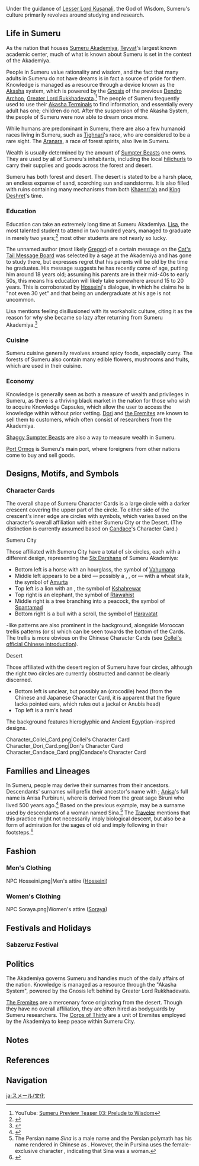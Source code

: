 {{RegionTabs}}
Under the guidance of [[Lesser Lord Kusanali]], the God of Wisdom, Sumeru's culture primarily revolves around studying and research.

==Life in Sumeru==
As the nation that houses [[Sumeru Akademiya]], [[Teyvat]]'s largest known academic center, much of what is known about Sumeru is set in the context of the Akademiya.

People in Sumeru value rationality and wisdom, and the fact that many adults in Sumeru do not have dreams is in fact a source of pride for them. Knowledge is managed as a resource through a device known as the [[Akasha]] system, which is powered by the [[Gnosis]] of the previous [[Dendro]] [[Archon]], [[Greater Lord Rukkhadevata]].<ref>YouTube: [https://youtu.be/JrC7DTUsii8 Sumeru Preview Teaser 03: Prelude to Wisdom]</ref> The people of Sumeru frequently used to use their [[Akasha System|Akasha Terminals]] to find information, and essentially every adult has one; children do not. After the suspension of the Akasha System, the people of Sumeru were now able to dream once more.

While humans are predominant in Sumeru, there are also a few humanoid races living in Sumeru, such as [[Tighnari]]'s race, who are considered to be a rare sight. The [[Aranara]], a race of forest spirits, also live in Sumeru.

Wealth is usually determined by the amount of [[Shaggy Sumpter Beast|Sumpter Beasts]] one owns. They are used by all of Sumeru's inhabitants, including the local [[hilichurls]] to carry their supplies and goods across the forest and desert.

Sumeru has both forest and desert. The desert is stated to be a harsh place, an endless expanse of sand, scorching sun and sandstorms. It is also filled with ruins containing many mechanisms from both [[Khaenri'ah]] and [[King Deshret]]'s time.

===Education===
{{main|Sumeru Akademiya}}
Education can take an extremely long time at Sumeru Akademiya. [[Lisa]], the most talented student to attend in two hundred years, managed to graduate in merely two years;<ref>{{Ref/CS|Lisa|Character Details}}</ref> most other students are not nearly so lucky.

The unnamed author (most likely [[Gregor]]) of a certain message on the [[Cat's Tail Message Board#Chosen by the Sage|Cat's Tail Message Board]] was selected by a sage at the Akademiya and has gone to study there, but expresses regret that his parents will be old by the time he graduates. His message suggests he has recently come of age, putting him around 18 years old; assuming his parents are in their mid-40s to early 50s, this means his education will likely take somewhere around 15 to 20 years. This is corroborated by [[Hosseini]]'s dialogue, in which he claims he is "not even 30 yet" and that being an undergraduate at his age is not uncommon.

Lisa mentions feeling disillusioned with its workaholic culture, citing it as the reason for why she became so lazy after returning from Sumeru Akademiya.<ref>{{Ref/CS|Lisa|5}}</ref>

===Cuisine===
Sumeru cuisine generally revolves around spicy foods, especially curry. The forests of Sumeru also contain many edible flowers, mushrooms and fruits, which are used in their cuisine.

===Economy===
Knowledge is generally seen as both a measure of wealth and privileges in Sumeru, as there is a thriving black market in the nation for those who wish to acquire Knowledge Capsules, which allow the user to access the knowledge within without prior vetting. [[Dori]] and [[The Eremites|the Eremites]] are known to sell them to customers, which often consist of researchers from the Akademiya.

[[Shaggy Sumpter Beast]]s are also a way to measure wealth in Sumeru.

[[Port Ormos]] is Sumeru's main port, where foreigners from other nations come to buy and sell goods.

==Designs, Motifs, and Symbols==
===Character Cards===
The overall shape of Sumeru Character Cards is a large circle with a darker crescent covering the upper part of the circle. To either side of the crescent's inner edge are circles with symbols, which varies based on the character's overall affiliation with either Sumeru City or the Desert. (The distinction is currently assumed based on [[Candace]]'s Character Card.)

;Sumeru City
Those affiliated with Sumeru City have a total of six circles, each with a different design, representing the [[Sumeru_Akademiya#The Six Darshans|Six Darshans]] of Sumeru Akademiya:
*Bottom left is a horse with an hourglass, the symbol of [[Vahumana]]
*Middle left appears to be a bird &mdash; possibly a {{w|simurgh}}, {{w|Huma bird|huma}}, or {{w|griffin}} &mdash; with a wheat stalk, the symbol of [[Amurta]]
*Top left is a lion with an {{w|Ionic order|Ionic column}}, the symbol of [[Kshahrewar]]
*Top right is an elephant, the symbol of [[Rtawahist]]
*Middle right is a tree branching into a peacock, the symbol of [[Spantamad]]
*Bottom right is a bull with a scroll, the symbol of [[Haravatat]]

{{w|Arabesque}}-like patterns are also prominent in the background, alongside Moroccan trellis patterns (or {{w|quatrefoil}}s) which can be seen towards the bottom of the Cards. The trellis is more obvious on the Chinese Character Cards (see [https://bbs.mihoyo.com/ys/article/25349199 Collei's official Chinese introduction]).

;Desert
Those affiliated with the desert region of Sumeru have four circles, although the right two circles are currently obstructed and cannot be clearly discerned.
*Bottom left is unclear, but possibly an {{w|Ammit}} (crocodile) head (from the Chinese and Japanese Character Card, it is apparent that the figure lacks pointed ears, which rules out a jackal or Anubis head)
*Top left is a ram's head

The background features hieroglyphic and Ancient Egyptian-inspired designs.

<gallery>
Character_Collei_Card.png|Collei's Character Card
Character_Dori_Card.png|Dori's Character Card
Character_Candace_Card.png|Candace's Character Card
</gallery>

==Families and Lineages==
In Sumeru, people may derive their surnames from their ancestors. Descendants' surnames will prefix their ancestor's name with {{lang|Pur|fa=پور|fa_tl=son|zh=普尔}}; [[Anisa]]'s full name is Anisa Purbiruni, where {{lang|"Purbiruni"|zh=普尔比鲁尼}} is derived from the great sage Biruni who lived 500 years ago.<ref>{{Ref/Quest|Solitary Sea-Beast}}</ref> Based on the previous example, {{lang|"[[Pursina]]"|zh=普尔希娜}} may be a surname used by descendants of a woman named Sina.<ref group="Note">The Persian name ''Sina'' is a male name and the Persian polymath {{w|Ibn Sina}} has his name rendered in Chinese as {{lang|mini=1|zh=伊本·西那|zh_rm=Yīběn Xīnà}}. However, the {{lang|''Sina''|zh=希娜|zh_rm=Xīnà}} in Pursina uses the female-exclusive character {{lang|mini=1|{{wt|娜||Etymology 2}}}}, indicating that Sina was a woman.</ref> The [[Traveler]] mentions that this practice might not necessarily imply biological descent, but also be a form of admiration for the sages of old and imply following in their footsteps.<ref>{{Ref/VO|Traveler|About Purbiruni and Pursina}}</ref>

==Fashion==
===Men's Clothing===
<gallery>
NPC Hosseini.png|Men's attire ([[Hosseini]])
</gallery>

===Women's Clothing===
<gallery>
NPC Soraya.png|Women's attire ([[Soraya]])
</gallery>

==Festivals and Holidays==
===Sabzeruz Festival===
{{main|Sabzeruz Festival}}

==Politics==
The Akademiya governs Sumeru and handles much of the daily affairs of the nation. Knowledge is managed as a resource through the "Akasha System", powered by the Gnosis left behind by Greater Lord Rukkhadevata.

[[The Eremites]] are a mercenary force originating from the desert. Though they have no overall affiliation, they are often hired as bodyguards by Sumeru researchers. The [[Corps of Thirty]] are a unit of Eremites employed by the Akademiya to keep peace within Sumeru City.

==Notes==
{{Reflist|note=1}}

==References==
{{Reflist}}

==Navigation==
{{Lore Navbox|World}}

[[ja:スメール/文化]]